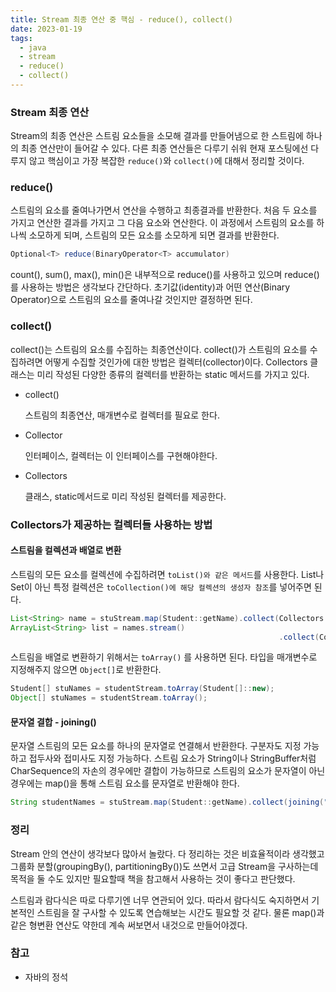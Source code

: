 ```yaml
---
title: Stream 최종 연산 중 핵심 - reduce(), collect()
date: 2023-01-19
tags:
  - java
  - stream
  - reduce()
  - collect()
---
```


### Stream 최종 연산

Stream의 최종 연산은 스트림 요소들을 소모해 결과를 만들어냄으로 한 스트림에 하나의 최종 연산만이 들어갈 수 있다. 다른 최종 연산들은 다루기 쉬워 현재 포스팅에선 다루지 않고 핵심이고 가장 복잡한 `reduce()`와 `collect()`에 대해서 정리할 것이다.

### reduce()

스트림의 요소를 줄여나가면서 연산을 수행하고 최종결과를 반환한다. 처음 두 요소를 가지고 연산한 결과를 가지고 그 다음 요소와 연산한다. 이 과정에서 스트림의 요소를 하나씩 소모하게 되며, 스트림의 모든 요소를 소모하게 되면 결과를 반환한다.

```java
Optional<T> reduce(BinaryOperator<T> accumulator)
```

count(), sum(), max(), min()은 내부적으로 reduce()를 사용하고 있으며 reduce()를 사용하는 방법은 생각보다 간단하다. 초기값(identity)과 어떤 연산(Binary Operator)으로 스트림의 요소를 줄여나갈 것인지만 결정하면 된다.

### collect()

collect()는 스트림의 요소를 수집하는 최종연산이다. collect()가 스트림의 요소를 수집하려면 어떻게 수집할 것인가에 대한 방법은 컬렉터(collector)이다. Collectors 클래스는 미리 작성된 다양한 종류의 컬렉터를 반환하는 static 메서드를 가지고 있다.

- collect()
    
    스트림의 최종연산, 매개변수로 컬렉터를 필요로 한다.
    
- Collector
    
    인터페이스, 컬렉터는 이 인터페이스를 구현해야한다.
    
- Collectors
    
    클래스, static메서드로 미리 작성된 컬렉터를 제공한다.
    

### Collectors가 제공하는 컬렉터들 사용하는 방법

#### 스트림을 컬렉션과 배열로 변환

스트림의 모든 요소를 컬렉션에 수집하려면 `toList()와 같은 메서드`를 사용한다. List나 Set이 아닌 특정 컬렉션은 `toCollection()에 해당 컬렉션의 생성자 참조`를 넣어주면 된다.

```java
List<String> name = stuStream.map(Student::getName).collect(Collectors.toList());
ArrayList<String> list = names.stream()
															.collect(Collectors.toCollection(ArrayList::new));
```

스트림을 배열로 변환하기 위해서는 `toArray()` 를 사용하면 된다. 타입을 매개변수로 지정해주지 않으면 `Object[]`로 반환한다.

```java
Student[] stuNames = studentStream.toArray(Student[]::new);
Object[] stuNames = studentStream.toArray();
```

#### 문자열 결합 - joining()

문자열 스트림의 모든 요소를 하나의 문자열로 연결해서 반환한다. 구분자도 지정 가능하고 접두사와 접미사도 지정 가능하다. 스트림 요소가 String이나 StringBuffer처럼 CharSequence의 자손의 경우에만 결합이 가능하므로 스트림의 요소가 문자열이 아닌 경우에는 map()을 통해 스트림 요소를 문자열로 반환해야 한다.

```java
String studentNames = stuStream.map(Student::getName).collect(joining(","));
```

### 정리

Stream 안의 연산이 생각보다 많아서 놀랐다. 다 정리하는 것은 비효율적이라 생각했고 그룹화 분할(groupingBy(), partitioningBy())도 쓰면서 고급 Stream을 구사하는데 목적을 둘 수도 있지만 필요할때 책을 참고해서 사용하는 것이 좋다고 판단했다.

스트림과 람다식은 따로 다루기엔 너무 연관되어 있다. 따라서 람다식도 숙지하면서 기본적인 스트림을 잘 구사할 수 있도록 연습해보는 시간도 필요할 것 같다. 물론 map()과 같은 형변환 연산도 약한데 계속 써보면서 내것으로 만들어야겠다.

### 참고

- 자바의 정석